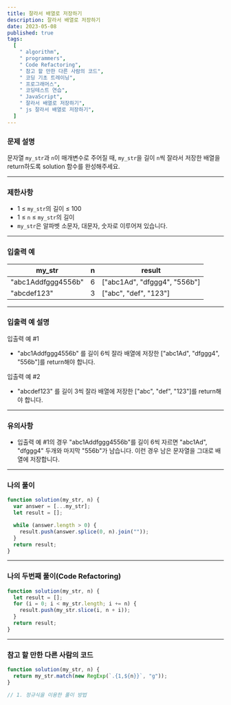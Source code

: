 ```yaml
---
title: 잘라서 배열로 저장하기
description: 잘라서 배열로 저장하기
date: 2023-05-08
published: true
tags:
  [
    " algorithm",
    " programmers",
    " Code Refactoring",
    " 참고 할 만한 다른 사람의 코드",
    " 코딩 기초 트레이닝",
    " 프로그래머스",
    " 코딩테스트 연습",
    " JavaScript",
    " 잘라서 배열로 저장하기",
    " js 잘라서 배열로 저장하기",
  ]
---
```


### 문제 설명

문자열 `my_str`과 `n`이 매개변수로 주어질 때, `my_str`을 길이 `n`씩 잘라서 저장한 배열을 return하도록 solution 함수를 완성해주세요.

---

### 제한사항

- 1 ≤ `my_str`의 길이 ≤ 100
- 1 ≤ `n` ≤ `my_str`의 길이
- `my_str`은 알파벳 소문자, 대문자, 숫자로 이루어져 있습니다.

---

### 입출력 예

| my_str             | n   | result                       |
| ------------------ | --- | ---------------------------- |
| "abc1Addfggg4556b" | 6   | ["abc1Ad", "dfggg4", "556b"] |
| "abcdef123"        | 3   | ["abc", "def", "123"]        |

---

### **입출력 예 설명**

입출력 예 #1

- "abc1Addfggg4556b" 를 길이 6씩 잘라 배열에 저장한 ["abc1Ad", "dfggg4", "556b"]를 return해야 합니다.

입출력 예 #2

- "abcdef123" 를 길이 3씩 잘라 배열에 저장한 ["abc", "def", "123"]를 return해야 합니다.

---

### **유의사항**

- 입출력 예 #1의 경우 "abc1Addfggg4556b"를 길이 6씩 자르면 "abc1Ad", "dfggg4" 두개와 마지막 "556b"가 남습니다. 이런 경우 남은 문자열을 그대로 배열에 저장합니다.

---

### 나의 풀이

```jsx
function solution(my_str, n) {
  var answer = [...my_str];
  let result = [];

  while (answer.length > 0) {
    result.push(answer.splice(0, n).join(""));
  }
  return result;
}
```

---

### 나의 두번째 풀이(Code Refactoring)

```jsx
function solution(my_str, n) {
  let result = [];
  for (i = 0; i < my_str.length; i += n) {
    result.push(my_str.slice(i, n + i));
  }
  return result;
}
```

---

### 참고 할 만한 다른 사람의 코드

```jsx
function solution(my_str, n) {
  return my_str.match(new RegExp(`.{1,${n}}`, "g"));
}

// 1. 정규식을 이용한 풀이 방법
```
